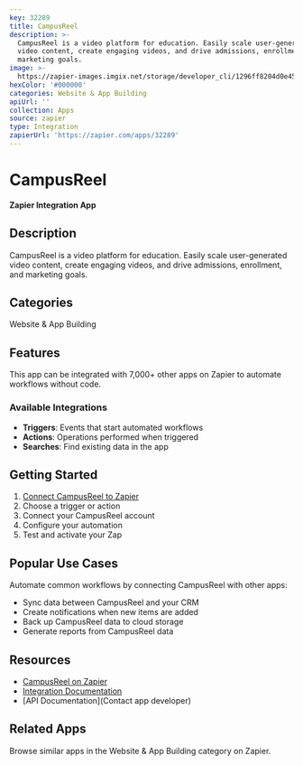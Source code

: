 ```yaml
---
key: 32289
title: CampusReel
description: >-
  CampusReel is a video platform for education. Easily scale user-generated
  video content, create engaging videos, and drive admissions, enrollment, and
  marketing goals.
image: >-
  https://zapier-images.imgix.net/storage/developer_cli/1296ff8204d0e4575cb9264e79877c23.png?auto=format%2Ccompress&ixlib=python-3.0.0&q=50
hexColor: '#000000'
categories: Website & App Building
apiUrl: ''
collection: Apps
source: zapier
type: Integration
zapierUrl: 'https://zapier.com/apps/32289'
---
```

# CampusReel

**Zapier Integration App**

## Description

CampusReel is a video platform for education. Easily scale user-generated video content, create engaging videos, and drive admissions, enrollment, and marketing goals.

## Categories

Website & App Building

## Features

This app can be integrated with 7,000+ other apps on Zapier to automate workflows without code.

### Available Integrations

- **Triggers**: Events that start automated workflows
- **Actions**: Operations performed when triggered
- **Searches**: Find existing data in the app

## Getting Started

1. [Connect CampusReel to Zapier](https://zapier.com/apps/32289)
2. Choose a trigger or action
3. Connect your CampusReel account
4. Configure your automation
5. Test and activate your Zap

## Popular Use Cases

Automate common workflows by connecting CampusReel with other apps:

- Sync data between CampusReel and your CRM
- Create notifications when new items are added
- Back up CampusReel data to cloud storage
- Generate reports from CampusReel data

## Resources

- [CampusReel on Zapier](https://zapier.com/apps/32289)
- [Integration Documentation](https://zapier.com/apps/32289/integrations)
- [API Documentation](Contact app developer)

## Related Apps

Browse similar apps in the Website & App Building category on Zapier.
